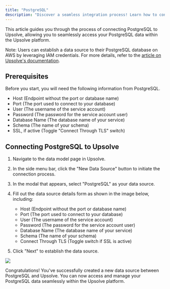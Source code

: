 ```yaml
---
title: "PostgreSQL"
description: "Discover a seamless integration process! Learn how to connect PostgreSQL to Upsolve effortlessly for streamlined transactions."
---
```


This article guides you through the process of connecting PostgreSQL to Upsolve, allowing you to seamlessly access your PostgreSQL data within the Upsolve platform.

Note: Users can establish a data source to their PostgreSQL database on AWS by leveraging IAM credentials. For more details, refer to the [article on Upsolve's documentation](https://www.upsolve.com/docs/how-to-guides/how-to-connect-databases-in-aws-using-iam-credentials/).

## Prerequisites

Before you start, you will need the following information from PostgreSQL.

- Host (Endpoint without the port or database name)
- Port (The port used to connect to your database)
- User (The username of the service account)
- Password (The password for the service account user)
- Database Name (The database name of your service)
- Schema (The name of your schema)
- SSL, if active (Toggle "Connect Through TLS" switch)

## Connecting PostgreSQL to Upsolve

1. Navigate to the data model page in Upsolve.

2. In the side menu bar, click the "New Data Source" button to initiate the connection process.

3. In the modal that appears, select "PostgreSQL" as your data source.

4. Fill out the data source details form as shown in the image below, including:

   - Host (Endpoint without the port or database name)
   - Port (The port used to connect to your database)
   - User (The username of the service account)
   - Password (The password for the service account user)
   - Database Name (The database name of your service)
   - Schema (The name of your schema)
   - Connect Through TLS (Toggle switch if SSL is active)

5. Click "Next" to establish the data source.

<img src="https://cdn.peaka.com/integrations/postgresql-1.png" />

Congratulations! You've successfully created a new data source between PostgreSQL and Upsolve. You can now access and manage your PostgreSQL data seamlessly within the Upsolve platform.
